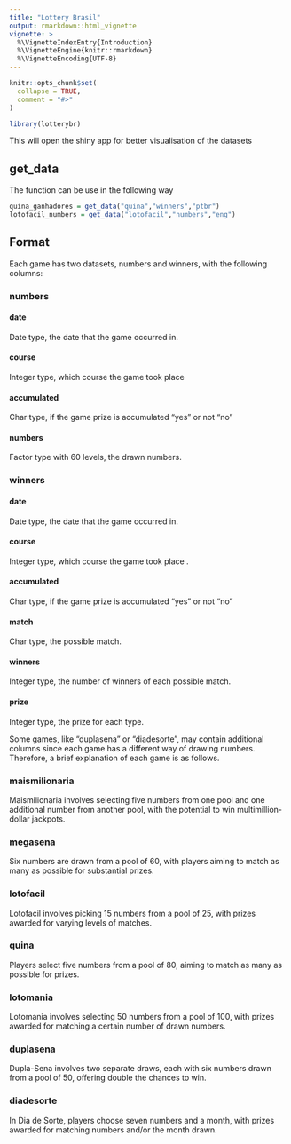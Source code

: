 ```yaml
---
title: "Lottery Brasil"
output: rmarkdown::html_vignette
vignette: >
  %\VignetteIndexEntry{Introduction}
  %\VignetteEngine{knitr::rmarkdown}
  %\VignetteEncoding{UTF-8}
---
```


```r
knitr::opts_chunk$set(
  collapse = TRUE,
  comment = "#>"
)
```

```r
library(lotterybr)
```
This will open the shiny app for better visualisation of the datasets

## get_data

The function can be use in the following way

```r
quina_ganhadores = get_data("quina","winners","ptbr")
lotofacil_numbers = get_data("lotofacil","numbers","eng")
```

## Format

Each game has two datasets, numbers and winners, with the following columns:

### numbers
#### date

Date type, the date that the game occurred in.

#### course

Integer type, which course the game took place 

#### accumulated

Char type, if the game prize is accumulated "yes" or not "no"

#### numbers

Factor type with 60 levels, the drawn numbers.

### winners

#### date

Date type, the date that the game occurred in.

#### course

Integer type, which course the game took place .

#### accumulated

Char type, if the game prize is accumulated "yes" or not "no"

#### match

Char type, the possible match.

#### winners

Integer type, the number of winners of each possible match.

#### prize

Integer type, the prize for each type.

Some games, like "duplasena" or "diadesorte", may contain additional columns since each game has a different way of drawing numbers. Therefore, a brief explanation of each game is as follows.

### maismilionaria

Maismilionaria involves selecting five numbers from one pool and one additional number from another pool, with the potential to win multimillion-dollar jackpots.

### megasena

Six numbers are drawn from a pool of 60, with players aiming to match as many as possible for substantial prizes.

### lotofacil

Lotofacil involves picking 15 numbers from a pool of 25, with prizes awarded for varying levels of matches.

### quina

Players select five numbers from a pool of 80, aiming to match as many as possible for prizes.

### lotomania

Lotomania involves selecting 50 numbers from a pool of 100, with prizes awarded for matching a certain number of drawn numbers.

### duplasena

Dupla-Sena involves two separate draws, each with six numbers drawn from a pool of 50, offering double the chances to win.

### diadesorte

In Dia de Sorte, players choose seven numbers and a month, with prizes awarded for matching numbers and/or the month drawn.


